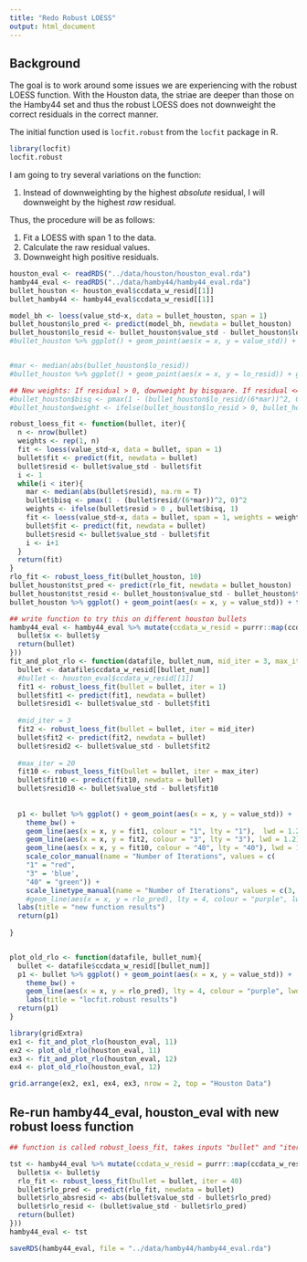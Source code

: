 ```yaml
---
title: "Redo Robust LOESS"
output: html_document
---
```


## Background  

The goal is to work around some issues we are experiencing with the robust LOESS function. With the Houston data, the striae are deeper than those on the Hamby44 set and thus the robust LOESS does not downweight the correct residuals in the correct manner.  

The initial function used is `locfit.robust` from the `locfit` package in R.  

```r
library(locfit)
locfit.robust
```

I am going to try several variations on the function:  

1. Instead of downweighting by the highest *absolute* residual, I will downweight by the highest *raw* residual. 

Thus, the procedure will be as follows:  

1. Fit a LOESS with span 1 to the data.  
2. Calculate the raw residual values.  
3. Downweight high positive residuals.   

```r
houston_eval <- readRDS("../data/houston/houston_eval.rda")
hamby44_eval <- readRDS("../data/hamby44/hamby44_eval.rda")
bullet_houston <- houston_eval$ccdata_w_resid[[1]]
bullet_hamby44 <- hamby44_eval$ccdata_w_resid[[1]]

model_bh <- loess(value_std~x, data = bullet_houston, span = 1)
bullet_houston$lo_pred <- predict(model_bh, newdata = bullet_houston)
bullet_houston$lo_resid <- bullet_houston$value_std - bullet_houston$lo_pred
#bullet_houston %>% ggplot() + geom_point(aes(x = x, y = value_std)) + geom_line(aes(x = x, y = rlo_pred), colour = "green") + geom_line(aes(x = x, y = lo_pred), colour = "red") + theme_bw()


#mar <- median(abs(bullet_houston$lo_resid))
#bullet_houston %>% ggplot() + geom_point(aes(x = x, y = lo_resid)) + geom_hline(yintercept = 6*mar) + theme_bw()

## New weights: If residual > 0, downweight by bisquare. If residual <= 0, leave alone. 
#bullet_houston$bisq <- pmax(1 - (bullet_houston$lo_resid/(6*mar))^2, 0)^2
#bullet_houston$weight <- ifelse(bullet_houston$lo_resid > 0, bullet_houston$bisq, 1)

robust_loess_fit <- function(bullet, iter){
  n <- nrow(bullet)
  weights <- rep(1, n)
  fit <- loess(value_std~x, data = bullet, span = 1)
  bullet$fit <- predict(fit, newdata = bullet)
  bullet$resid <- bullet$value_std - bullet$fit
  i <- 1
  while(i < iter){
    mar <- median(abs(bullet$resid), na.rm = T)
    bullet$bisq <- pmax(1 - (bullet$resid/(6*mar))^2, 0)^2
    weights <- ifelse(bullet$resid > 0 , bullet$bisq, 1)
    fit <- loess(value_std~x, data = bullet, span = 1, weights = weights)
    bullet$fit <- predict(fit, newdata = bullet)
    bullet$resid <- bullet$value_std - bullet$fit
    i <- i+1
  }
  return(fit)
}
rlo_fit <- robust_loess_fit(bullet_houston, 10)
bullet_houston$tst_pred <- predict(rlo_fit, newdata = bullet_houston)
bullet_houston$tst_resid <- bullet_houston$value_std - bullet_houston$tst_pred
bullet_houston %>% ggplot() + geom_point(aes(x = x, y = value_std)) + theme_bw() + geom_line(aes(x = x, y = lo_pred), colour = "red") + geom_line(aes(x = x, y = tst_pred), colour = "blue")
```



```r
## write function to try this on different houston bullets
hamby44_eval <- hamby44_eval %>% mutate(ccdata_w_resid = purrr::map(ccdata_w_resid, .f = function(bullet){
  bullet$x <- bullet$y
  return(bullet)
}))
fit_and_plot_rlo <- function(datafile, bullet_num, mid_iter = 3, max_iter = 40){
  bullet <- datafile$ccdata_w_resid[[bullet_num]]
  #bullet <- houston_eval$ccdata_w_resid[[1]]
  fit1 <- robust_loess_fit(bullet = bullet, iter = 1)
  bullet$fit1 <- predict(fit1, newdata = bullet)
  bullet$resid1 <- bullet$value_std - bullet$fit1
  
  #mid_iter = 3
  fit2 <- robust_loess_fit(bullet = bullet, iter = mid_iter)
  bullet$fit2 <- predict(fit2, newdata = bullet)
  bullet$resid2 <- bullet$value_std - bullet$fit2
  
  #max_iter = 20
  fit10 <- robust_loess_fit(bullet = bullet, iter = max_iter)
  bullet$fit10 <- predict(fit10, newdata = bullet)
  bullet$resid10 <- bullet$value_std - bullet$fit10
  
  
  p1 <- bullet %>% ggplot() + geom_point(aes(x = x, y = value_std)) + 
    theme_bw() + 
    geom_line(aes(x = x, y = fit1, colour = "1", lty = "1"),  lwd = 1.2) + 
    geom_line(aes(x = x, y = fit2, colour = "3", lty = "3"), lwd = 1.2) + 
    geom_line(aes(x = x, y = fit10, colour = "40", lty = "40"), lwd = 1.2) + 
    scale_color_manual(name = "Number of Iterations", values = c(
    "1" = "red",
    "3" = 'blue', 
    "40" = "green")) +
    scale_linetype_manual(name = "Number of Iterations", values = c(3, 2, 1)) +
    #geom_line(aes(x = x, y = rlo_pred), lty = 4, colour = "purple", lwd = 1.2) + 
  labs(title = "new function results")
  return(p1)
  
}


plot_old_rlo <- function(datafile, bullet_num){
  bullet <- datafile$ccdata_w_resid[[bullet_num]]
  p1 <- bullet %>% ggplot() + geom_point(aes(x = x, y = value_std)) + 
    theme_bw() +  
    geom_line(aes(x = x, y = rlo_pred), lty = 4, colour = "purple", lwd = 1.2) + 
    labs(title = "locfit.robust results")
  return(p1)
}

library(gridExtra)
ex1 <- fit_and_plot_rlo(houston_eval, 11)
ex2 <- plot_old_rlo(houston_eval, 11)
ex3 <- fit_and_plot_rlo(houston_eval, 12)
ex4 <- plot_old_rlo(houston_eval, 12)

grid.arrange(ex2, ex1, ex4, ex3, nrow = 2, top = "Houston Data")
```



## Re-run hamby44_eval, houston_eval with new robust loess function
```r
## function is called robust_loess_fit, takes inputs "bullet" and "iter"

tst <- hamby44_eval %>% mutate(ccdata_w_resid = purrr::map(ccdata_w_resid, .f = function(bullet){
  bullet$x <- bullet$y
  rlo_fit <- robust_loess_fit(bullet = bullet, iter = 40)
  bullet$rlo_pred <- predict(rlo_fit, newdata = bullet)
  bullet$rlo_absresid <- abs(bullet$value_std - bullet$rlo_pred)
  bullet$rlo_resid <- (bullet$value_std - bullet$rlo_pred)
  return(bullet)
}))
hamby44_eval <- tst

saveRDS(hamby44_eval, file = "../data/hamby44/hamby44_eval.rda")
```

